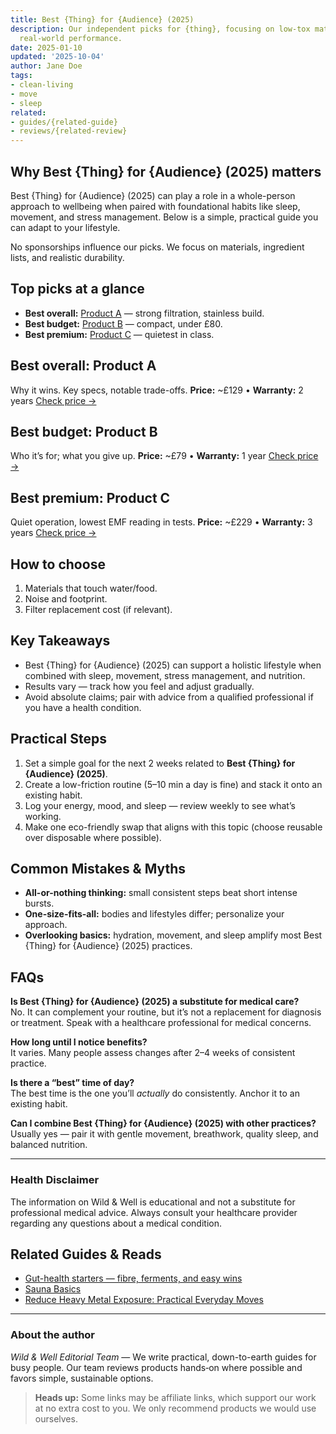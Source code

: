```yaml
---
title: Best {Thing} for {Audience} (2025)
description: Our independent picks for {thing}, focusing on low-tox materials and
  real-world performance.
date: 2025-01-10
updated: '2025-10-04'
author: Jane Doe
tags:
- clean-living
- move
- sleep
related:
- guides/{related-guide}
- reviews/{related-review}
---
```


## Why Best {Thing} for {Audience} (2025) matters
Best {Thing} for {Audience} (2025) can play a role in a whole-person approach to wellbeing when paired with foundational habits like sleep, movement, and stress management. Below is a simple, practical guide you can adapt to your lifestyle.

<Callout type="good" title="How we choose">
No sponsorships influence our picks. We focus on materials, ingredient lists, and realistic durability.
</Callout>

## Top picks at a glance

- **Best overall:** [Product A](/go/product-a) — strong filtration, stainless build.
- **Best budget:** [Product B](/go/product-b) — compact, under £80.
- **Best premium:** [Product C](/go/product-c) — quietest in class.

## Best overall: Product A
Why it wins. Key specs, notable trade-offs.
**Price:** ~£129 • **Warranty:** 2 years
[Check price →](/go/product-a)

## Best budget: Product B
Who it’s for; what you give up.
**Price:** ~£79 • **Warranty:** 1 year
[Check price →](/go/product-b)

## Best premium: Product C
Quiet operation, lowest EMF reading in tests.
**Price:** ~£229 • **Warranty:** 3 years
[Check price →](/go/product-c)

## How to choose
1. Materials that touch water/food.
2. Noise and footprint.
3. Filter replacement cost (if relevant).

<CompareInline a="Product A" b="Product C" linkA="/go/product-a" linkB="/go/product-c" note="Both stainless; A is quieter" />

## Key Takeaways
- Best {Thing} for {Audience} (2025) can support a holistic lifestyle when combined with sleep, movement, stress management, and nutrition.
- Results vary — track how you feel and adjust gradually.
- Avoid absolute claims; pair with advice from a qualified professional if you have a health condition.


## Practical Steps
1. Set a simple goal for the next 2 weeks related to **Best {Thing} for {Audience} (2025)**.
2. Create a low-friction routine (5–10 min a day is fine) and stack it onto an existing habit.
3. Log your energy, mood, and sleep — review weekly to see what’s working.
4. Make one eco-friendly swap that aligns with this topic (choose reusable over disposable where possible).


## Common Mistakes & Myths
- **All-or-nothing thinking:** small consistent steps beat short intense bursts.
- **One-size-fits-all:** bodies and lifestyles differ; personalize your approach.
- **Overlooking basics:** hydration, movement, and sleep amplify most Best {Thing} for {Audience} (2025) practices.


## FAQs
**Is Best {Thing} for {Audience} (2025) a substitute for medical care?**  
No. It can complement your routine, but it’s not a replacement for diagnosis or treatment. Speak with a healthcare professional for medical concerns.

**How long until I notice benefits?**  
It varies. Many people assess changes after 2–4 weeks of consistent practice.

**Is there a “best” time of day?**  
The best time is the one you’ll *actually* do consistently. Anchor it to an existing habit.

**Can I combine Best {Thing} for {Audience} (2025) with other practices?**  
Usually yes — pair it with gentle movement, breathwork, quality sleep, and balanced nutrition.


---

### Health Disclaimer
The information on Wild & Well is educational and not a substitute for professional medical advice. Always consult your healthcare provider regarding any questions about a medical condition.


## Related Guides & Reads
- [Gut-health starters — fibre, ferments, and easy wins](../guides/gut-health-starters.md)
- [Sauna Basics](../guides/sauna-basics.md)
- [Reduce Heavy Metal Exposure: Practical Everyday Moves](../guides/reduce-heavy-metal-exposure.md)

---

### About the author
*Wild & Well Editorial Team* — We write practical, down-to-earth guides for busy people. Our team reviews products hands‑on where possible and favors simple, sustainable options.

> **Heads up:** Some links may be affiliate links, which support our work at no extra cost to you. We only recommend products we would use ourselves.
